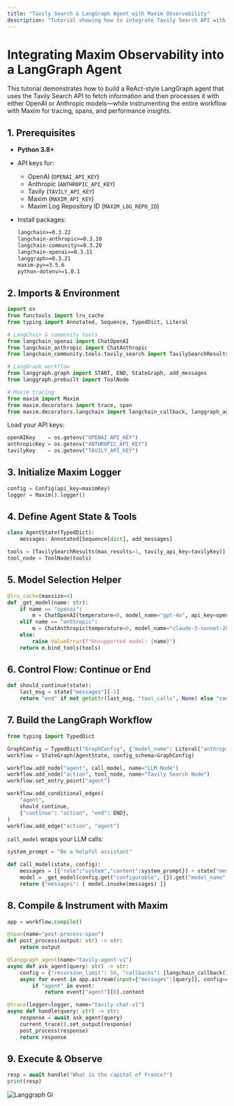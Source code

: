 ```yaml
---
title: "Tavily Search & LangGraph Agent with Maxim Observability"
description: "Tutorial showing how to integrate Tavily Search API with LangChain and LangGraph, plus instrumentation using Maxim for full observability in just 5 lines."
---
```


# Integrating Maxim Observability into a LangGraph Agent

This tutorial demonstrates how to build a ReAct-style LangGraph agent that uses the Tavily Search API to fetch information and then processes it with either OpenAI or Anthropic models—while instrumenting the entire workflow with Maxim for tracing, spans, and performance insights.

## 1. Prerequisites

- **Python 3.8\+**
- API keys for:
  - OpenAI (`OPENAI_API_KEY`)
  - Anthropic (`ANTHROPIC_API_KEY`)
  - Tavily (`TAVILY_API_KEY`)
  - Maxim (`MAXIM_API_KEY`)
  - Maxim Log Repository ID  (`MAXIM_LOG_REPO_ID`)
- Install packages:

  ```txt
  langchain>=0.3.22
  langchain-anthropic>=0.3.10
  langchain-community>=0.3.20
  langchain-openai>=0.3.11
  langgraph>=0.3.21
  maxim-py>=3.5.6
  python-dotenv>=1.0.1
  ```

## 2. Imports & Environment

```python
import os
from functools import lru_cache
from typing import Annotated, Sequence, TypedDict, Literal

# LangChain & community tools
from langchain_openai import ChatOpenAI
from langchain_anthropic import ChatAnthropic
from langchain_community.tools.tavily_search import TavilySearchResults

# LangGraph workflow
from langgraph.graph import START, END, StateGraph, add_messages
from langgraph.prebuilt import ToolNode

# Maxim tracing
from maxim import Maxim
from maxim.decorators import trace, span
from maxim.decorators.langchain import langchain_callback, langgraph_agent
```

Load your API keys:

```python
openAIKey    = os.getenv("OPENAI_API_KEY")
anthropicKey = os.getenv("ANTHROPIC_API_KEY")
tavilyKey    = os.getenv("TAVILY_API_KEY")
```

## 3. Initialize Maxim Logger

```python
config = Config(api_key=maximKey)
logger = Maxim().logger()
```

## 4. Define Agent State & Tools

```python
class AgentState(TypedDict):
    messages: Annotated[Sequence[dict], add_messages]

tools = [TavilySearchResults(max_results=1, tavily_api_key=tavilyKey)]
tool_node = ToolNode(tools)
```

## 5. Model Selection Helper

```python
@lru_cache(maxsize=4)
def _get_model(name: str):
    if name == "openai":
        m = ChatOpenAI(temperature=0, model_name="gpt-4o", api_key=openAIKey)
    elif name == "anthropic":
        m = ChatAnthropic(temperature=0, model_name="claude-3-sonnet-20240229", api_key=anthropicKey)
    else:
        raise ValueError(f"Unsupported model: {name}")
    return m.bind_tools(tools)
```

## 6. Control Flow: Continue or End

```python
def should_continue(state):
    last_msg = state["messages"][-1]
    return "end" if not getattr(last_msg, "tool_calls", None) else "continue"
```

## 7. Build the LangGraph Workflow

```python
from typing import TypedDict

GraphConfig = TypedDict("GraphConfig", {"model_name": Literal["anthropic","openai"]})
workflow = StateGraph(AgentState, config_schema=GraphConfig)

workflow.add_node("agent", call_model, name="LLM Node")
workflow.add_node("action", tool_node, name="Tavily Search Node")
workflow.set_entry_point("agent")

workflow.add_conditional_edges(
    "agent",
    should_continue,
    {"continue": "action", "end": END},
)
workflow.add_edge("action", "agent")
```

`call_model` wraps your LLM calls:

```python
system_prompt = "Be a helpful assistant"

def call_model(state, config):
    messages = [{"role":"system","content":system_prompt}] + state["messages"]
    model = _get_model(config.get("configurable", {}).get("model_name", "anthropic"))
    return {"messages": [ model.invoke(messages) ]}
```

## 8. Compile & Instrument with Maxim

```python {3,7,9,14}
app = workflow.compile()

@span(name="post-process-span")
def post_process(output: str) -> str:
    return output

@langgraph_agent(name="tavily-agent-v1")
async def ask_agent(query: str) -> str:
    config = {"recursion_limit": 50, "callbacks": [langchain_callback()]}
    async for event in app.astream(input={"messages":[query]}, config=config):
        if "agent" in event:
            return event["agent"][0].content

@trace(logger=logger, name="tavily-chat-v1")
async def handle(query: str) -> str:
    response = await ask_agent(query)
    current_trace().set_output(response)
    post_process(response)
    return response
```

## 9. Execute & Observe

```python
resp = await handle("What is the capital of France?")
print(resp)
```

![Langgraph Gi](https://github.com/maximhq/maxim-docs/blob/main/images/docs/sdk/python/langchain/langgraph.gif?raw=true)


<CardGroup cols={2}>
  <Card title="LangGraph integration (GitHub)" icon="github" href="https://github.com/maximhq/maxim-cookbooks/blob/main/python/observability-online-eval/langgraph/tavily-search.ipynb">
  </Card>
  <Card title="LangGraph integration cookbook (Colab)" icon="g" href="https://colab.research.google.com/github/maximhq/maxim-cookbooks/blob/main/python/observability-online-eval/langgraph/tavily-search.ipynb">
  </Card>
</CardGroup>